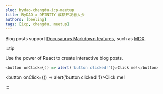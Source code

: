 ```yaml
---
slug: bydao-chengdu-icp-meetup
title: ByDAO x DFINITY 成都开发者大会
authors: [beeling]
tags: [icp, chengdu, meetup]
---
```


Blog posts support [Docusaurus Markdown features](https://docusaurus.io/docs/markdown-features), such as [MDX](https://mdxjs.com/).

:::tip

Use the power of React to create interactive blog posts.

```js
<button onClick={() => alert('button clicked!')}>Click me!</button>
```

<button onClick={() => alert('button clicked!')}>Click me!</button>

:::
